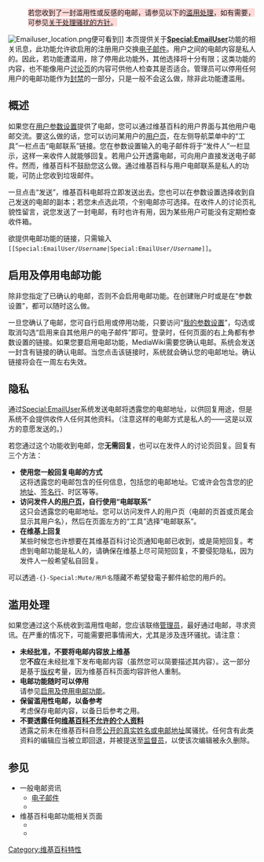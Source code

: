 {{NoteTA/MediaWiki
|1=zh-hant:選單;zh-hans:菜单;
|2=zh-hans:地址;zh-tw:位址;
}}
{{shortcut|WP:EMAIL}}
{{nutshell|[[MediaWiki|MediaWiki]]软件有个可选功能，允许用户之间发送电邮。您无需回复这类电邮，如果需要的话，可以停用这个功能。}}
:<span style="background-color:#ffd8d8">若您收到了一封滥用性或反感的电邮，请参见以下的[[#滥用处理|滥用处理]]，如有需要，可参见[[维基百科:騷擾|关于处理骚扰的方针]]。</span>
[[Image:Emailuser_location.png|right]]便可看到]]
本页提供关于'''[[Special:EmailUser|Special:EmailUser]]'''功能的相关讯息，此功能允许欲启用的注册用户交换[[电子邮件|电子邮件]]。用户之间的电邮内容是私人的。因此，若功能遭滥用，除了停用此功能外，其他选择将十分有限；这类功能的内容，也不能像用户[[维基百科:讨论页|讨论页]]的内容可供他人检查其是否适合。管理员可以停用任何用户的电邮功能作为[[维基百科:封禁方针|封禁]]的一部分，只是一般不会这么做，除非此功能遭滥用。

==概述==
如果您在[[meta:Help:Preferences|用户参数设置]]提供了电邮，您可以通过维基百科的用户界面与其他用户电邮交流。要这么做的话，您可以访问某用户的[[维基百科:用戶頁|用户页]]，在左侧导航菜单中的“工具”一栏点击“电邮联系”链接。您在参数设置输入的电子邮件将于“发件人”一栏显示，这样一来收件人就能够回复。若用户公开透露电邮，可向用户直接发送电子邮件。然而，维基百科不鼓励您这么做。通过维基百科与用户电邮联系是私人的功能，可防止您收到垃圾邮件。

一旦点击“发送”，维基百科电邮将立即发送出去。您也可以在参数设置选择收到自己发送的电邮的副本；若您未点选此项，个别电邮亦可选择。在收件人的讨论页礼貌性留言，说您发送了一封电邮，有时也许有用，因为某些用户可能没有定期检查收件箱。

欲提供电邮功能的链接，只需输入<code><nowiki>[[Special:EmailUser/</nowiki>''Username''|Special:EmailUser/</nowiki>''Username'']]</code>。

==启用及停用电邮功能==
{{shortcut|WP:ENABLEEMAIL}}
除非您指定了已确认的电邮，否则不会启用电邮功能。在创建账户时或是在“参数设置”，都可以随时这么做。

一旦您确认了电邮，您可自行启用或停用功能，只要访问“[[Special:Preferences|我的参数设置]]”，勾选或取消勾选“启用来自其他用户的电子邮件”即可。登录时，任何页面的右上角都有参数设置的链接。如果您要启用电邮功能，MediaWiki需要您确认电邮。系统会发送一封含有链接的确认电邮。当您点击该链接时，系统就会确认您的电邮地址。确认链接将会在一周左右失效。

==隐私==
通过[[Special:EmailUser|Special:EmailUser]]系统发送电邮将透露您的电邮地址，以供回复用途，但是系统不会提供收件人任何其他资料。（注意这样的电邮方式是私人的——这是以双方的意愿发送的。）

若您通过这个功能收到电邮，您'''无需回复'''，也可以在发件人的讨论页回复。回复有三个方法：
*'''使用您一般回复电邮的方式'''<br />这将透露您的电邮包含的任何信息，包括您的电邮地址。它或许会包含您的[[IP地址|IP地址]]、[[:en:Signature_block|签名行]]、时区等等。
*'''访问发件人的[[维基百科:用户页|用户页]]，自行使用“电邮联系”'''<br />这只会透露您的电邮地址。您可以访问发件人的用户页（电邮的页首或页尾会显示其用户名），然后在页面左方的“工具”选择“电邮联系”。
*'''在维基上回复'''<br />某些时候您也许想要在其维基百科讨论页通知电邮已收到，或是简短回复。考虑到电邮功能是私人的，请确保在维基上尽可简短回复，不要侵犯隐私，因为发件人一般希望私自回复。

可以透過<code>-{}-Special:Mute/用戶名</code>隱藏不希望發電子郵件給您的用戶的。

==滥用处理==
{{main|维基百科:騷擾}}
{{shortcut|WP:EMAILABUSE}}
如果您通过这个系统收到滥用性电邮，您应该联络[[维基百科:管理员|管理员]]，最好通过电邮，寻求资讯。在严重的情况下，可能需要把事情闹大，尤其是涉及连环骚扰。请注意：
*'''未经批准，不要将电邮内容放上维基'''<br>您'''不应'''在未经批准下发布电邮内容（虽然您可以简要描述其内容）。这一部分是基于[[维基百科:版权信息|版权]]考量，因为维基百科页面均容許他人重制。
*'''电邮功能随时可以停用'''<br>请参见[[#启用及停用电邮功能|启用及停用电邮功能]]。
*'''保留滥用性电邮，以备参考'''<br>考虑保存电邮内容，以备日后参考之用。
*'''不要透露任何[[WP:PRIVACY|维基百科不允许的个人资料]]'''<br>透露之前未在维基百科自愿[[WP:OUTING|公开的真实姓名或电邮地址]]属骚扰。任何含有此类资料的编辑应当被立即回退，并被提送至[[WP:OS|监督员]]，以使该次编辑被永久删除。

==参见==
*一般电邮资讯
**[[电子邮件|电子邮件]]
**{{link-en|电邮隐私|Email privacy}}
*维基百科电邮功能相关页面
**{{link-en|Template:Email user|Template:Email user}}
**{{link-en|Template:Useronline|Template:Useronline}}

[[Category:维基百科特性|Category:维基百科特性]]
